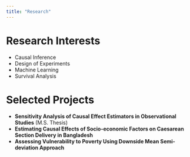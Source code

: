 ```yaml
---
title: "Research"
---
```


# Research Interests

- Causal Inference  
- Design of Experiments  
- Machine Learning  
- Survival Analysis  

# Selected Projects

- **Sensitivity Analysis of Causal Effect Estimators in Observational Studies** (M.S. Thesis)  
- **Estimating Causal Effects of Socio-economic Factors on Caesarean Section Delivery in Bangladesh**  
- **Assessing Vulnerability to Poverty Using Downside Mean Semi-deviation Approach**  